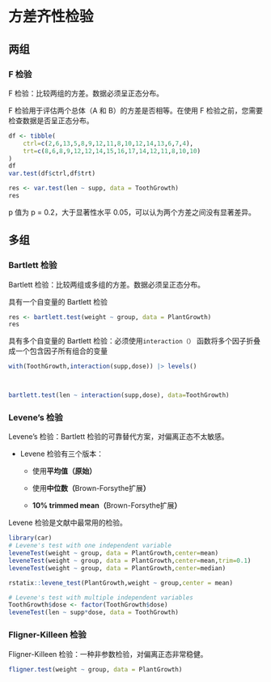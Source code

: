 # 方差齐性检验

## 两组

### F 检验

F 检验：比较两组的方差。数据必须呈正态分布。

F 检验用于评估两个总体（A 和 B）的方差是否相等。在使用 F 检验之前，您需要检查数据是否呈正态分布。

```r
df <- tibble(
    ctrl=c(2,6,13,5,8,9,12,11,8,10,12,14,13,6,7,4),
    trt=c(8,6,8,9,12,12,14,15,16,17,14,12,11,8,10,10)
)
df
var.test(df$ctrl,df$trt)

res <- var.test(len ~ supp, data = ToothGrowth)
res
```

p 值为 p = 0.2，大于显著性水平 0.05，可以认为两个方差之间没有显著差异。

## 多组

### Bartlett 检验

Bartlett 检验：比较两组或多组的方差。数据必须呈正态分布。

具有一个自变量的 Bartlett 检验

```r
res <- bartlett.test(weight ~ group, data = PlantGrowth)
res
```

具有多个自变量的 Bartlett 检验：必须使用`interaction（）` 函数将多个因子折叠成一个包含因子所有组合的变量

```r

with(ToothGrowth,interaction(supp,dose)) |> levels()



bartlett.test(len ~ interaction(supp,dose), data=ToothGrowth)
```

### Levene's 检验

Levene's 检验：Bartlett 检验的可靠替代方案，对偏离正态不太敏感。

-   Levene 检验有三个版本：

    -   使用**平均值（原始）**

    -   使用**中位数（**Brown-Forsythe扩展**）**

    -   **10% trimmed mean（**Brown-Forsythe扩展**）**

::: callout-note
Levene 检验是文献中最常用的检验。
:::

```r
library(car)
# Levene's test with one independent variable
leveneTest(weight ~ group, data = PlantGrowth,center=mean)
leveneTest(weight ~ group, data = PlantGrowth,center=mean,trim=0.1)
leveneTest(weight ~ group, data = PlantGrowth,center=median)

rstatix::levene_test(PlantGrowth,weight ~ group,center = mean)
```

```r
# Levene's test with multiple independent variables
ToothGrowth$dose <- factor(ToothGrowth$dose)
leveneTest(len ~ supp*dose, data = ToothGrowth)
```

### Fligner-Killeen 检验

Fligner-Killeen 检验：一种非参数检验，对偏离正态非常稳健。

```r
fligner.test(weight ~ group, data = PlantGrowth)
```
